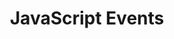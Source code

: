 ---
id: "web_tf_easy_009"
questionType: "TRUE_FALSE"
title: "JavaScript Events"
statement: "The 'onclick' event is triggered when an element is clicked."
difficulty: "EASY"
category: "Web Development"
correctAnswer: true
explanation: "The 'onclick' event allows JavaScript to respond to user clicks."
---